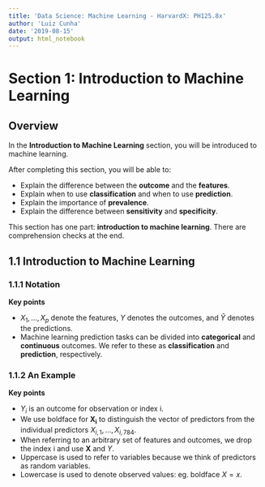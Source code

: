 ```yaml
---
title: 'Data Science: Machine Learning - HarvardX: PH125.8x'
author: 'Luiz Cunha'
date: '2019-08-15'
output: html_notebook
---
```


# Section 1: Introduction to Machine Learning

## Overview

In the **Introduction to Machine Learning** section, you will be introduced to machine learning.

After completing this section, you will be able to:

* Explain the difference between the **outcome** and the **features**.
* Explain when to use **classification** and when to use **prediction**.
* Explain the importance of **prevalence**.
* Explain the difference between **sensitivity** and **specificity**.

This section has one part: **introduction to machine learning**. There are comprehension checks at the end.


## 1.1 Introduction to Machine Learning

### 1.1.1 Notation

**Key points**

* $X_1,...,X_p$ denote the features, $Y$ denotes the outcomes, and $\hat{Y}$ denotes the predictions.
* Machine learning prediction tasks can be divided into **categorical** and **continuous** outcomes. We refer to these as **classification** and **prediction**, respectively.


### 1.1.2 An Example

**Key points**

* $Y_i$ is an outcome for observation or index i.
* We use boldface for $\mathbf{X_i}$ to distinguish the vector of predictors from the individual predictors $X_{i,1},..., X_{i,784}$.
* When referring to an arbitrary set of features and outcomes, we drop the index i and use $\mathbf{X}$ and $Y$.
* Uppercase is used to refer to variables because we think of predictors as random variables.
* Lowercase is used to denote observed values: eg. boldface $X = x$.
